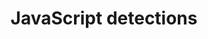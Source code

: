 ---
pcx_content_type: concept
title: JavaScript detections
external_link: /cloudflare-challenges/challenge-types/javascript-detections/
sidebar:
  order: 2
---
